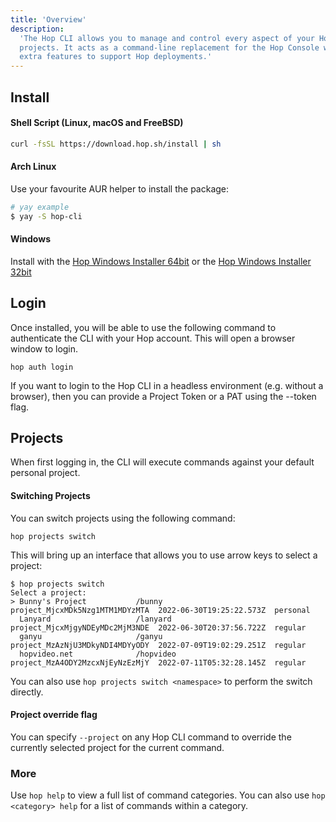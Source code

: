 ```yaml
---
title: 'Overview'
description:
  'The Hop CLI allows you to manage and control every aspect of your Hop
  projects. It acts as a command-line replacement for the Hop Console with some
  extra features to support Hop deployments.'
---
```


## Install

#### Shell Script (Linux, macOS and FreeBSD)

```bash
curl -fsSL https://download.hop.sh/install | sh
```

#### Arch Linux

Use your favourite AUR helper to install the package:

```bash
# yay example
$ yay -S hop-cli
```

#### Windows

Install with the
[Hop Windows Installer 64bit](https://download.hop.sh/windows/x86_64) or the
[Hop Windows Installer 32bit](https://download.hop.sh/windows/i686)

## Login

Once installed, you will be able to use the following command to authenticate
the CLI with your Hop account. This will open a browser window to login.

```
hop auth login
```

<Tip>
	If you want to login to the Hop CLI in a headless environment (e.g. without a
	browser), then you can provide a Project Token or a PAT using the --token
	flag.
</Tip>

## Projects

When first logging in, the CLI will execute commands against your default
personal project.

#### Switching Projects

You can switch projects using the following command:

```
hop projects switch
```

This will bring up an interface that allows you to use arrow keys to select a
project:

```
$ hop projects switch
Select a project:
> Bunny's Project           /bunny         project_MjcxMDk5Nzg1MTM1MDYzMTA  2022-06-30T19:25:22.573Z  personal
  Lanyard                   /lanyard       project_MjcxMjgyNDEyMDc2MjM3NDE  2022-06-30T20:37:56.722Z  regular
  ganyu                     /ganyu         project_MzAzNjU3MDkyNDI4MDYyODY  2022-07-09T19:02:29.251Z  regular
  hopvideo.net              /hopvideo      project_MzA4ODY2MzcxNjEyNzEzMjY  2022-07-11T05:32:28.145Z  regular
```

You can also use `hop projects switch <namespace>` to perform the switch
directly.

#### Project override flag

You can specify `--project` on any Hop CLI command to override the currently
selected project for the current command.

### More

Use `hop help` to view a full list of command categories. You can also use
`hop <category> help` for a list of commands within a category.
